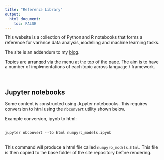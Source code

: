 ```yaml
---
title: "Reference Library"
output: 
  html_document:
    toc: FALSE
---
```



This website is a collection of Python and R notebooks that forms a reference for variance data analysis, modelling and machine learning tasks.  

The site is an addendum to my [blog](https://brentmorrison.netlify.app/).  

Topics are arranged via the menu at the top of the page.  The aim is to have a number of implementations of each topic across language / framework.

<br>

## Jupyter notebooks

Some content is constructed using Jupyter noteboooks.  This requires conversion to html using the ```nbconvert``` utility shown below.

Example conversion, ipynb to html:  

<br>
```jupyter nbconvert --to html numpyro_models.ipynb```  
<br>

This command will produce a html file called ```numpyro_models.html```.  This file is then copied to the base folder of the site repository before rendering.
